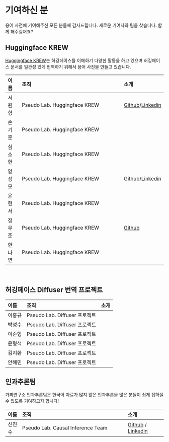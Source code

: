 # 기여하신 분 {.unnumbered}

용어 사전에 기여해주신 모든 분들께 감사드립니다. 새로운 기여자와 팀을 찾습니다. 함께 해주실꺼죠?



## Huggingface KREW

[Huggingface KREW](https://pseudo-lab.github.io/huggingface_krew/)는 허깅페이스를 이해하기 다양한 활동을 하고 있으며 허깅페이스 문서를 일관성 있게 번역하기 위해서 용어 사전을 만들고 있습니다.

| 이름   |                                     조직 |           소개|
|:----- |:----------------------------------------|:--------------|
| 서원형 |  Pseudo Lab. Huggingface KREW         |  [Github](https://github.com/wonhyeongseo)/[Linkedin](https://www.linkedin.com/in/wonhseo/)             |
| 손기훈 |  Pseudo Lab. Huggingface KREW         |               |
| 심소현 |  Pseudo Lab. Huggingface KREW         |               |
| 양성모 |  Pseudo Lab. Huggingface KREW         | [Github](https://github.com/gabrielwithappy)/[Linkedin](https://www.linkedin.com/in/%EC%84%B1%EB%AA%A8-%EC%96%91-8a293838/)         |
| 윤현서 |  Pseudo Lab. Huggingface KREW         |        |
| 정우준 | Pseudo Lab. Huggingface KREW        | [Github](https://github.com/jungnerd)       |
| 한나연 | Pseudo Lab. Huggingface KREW         |        |

<br>

## 허깅페이스 Diffuser 번역 프로젝트

| 이름   |                                     조직 |           소개|
|:-----  |:----------------------------------------|:--------------|
| 이홍규 |  Pseudo Lab. Diffuser 프로젝트            |               |
| 박성수 |  Pseudo Lab. Diffuser 프로젝트            |               |
| 이준형 |  Pseudo Lab. Diffuser 프로젝트            |               |
| 윤형석 |  Pseudo Lab. Diffuser 프로젝트            |               |
| 김지환 |  Pseudo Lab. Diffuser 프로젝트            |               |
| 안혜민 |  Pseudo Lab. Diffuser 프로젝트             |               |


## 인과추론팀
가짜연구소 인과추론팀은 한국어 자료가 많지 않은 인과추론을 많은 분들이 쉽게 접하실 수 있도록 기여하고자 합니다!

| 이름   |                                     조직 |           소개|
|:-----  |:----------------------------------------|:--------------|
| 신진수 |  Pseudo Lab. Causal Inference Team      |  [Github](https://github.com/CausalInferenceLab) / [Linkedin](https://www.linkedin.com/in/jinsoo-shin-436060162/) |

